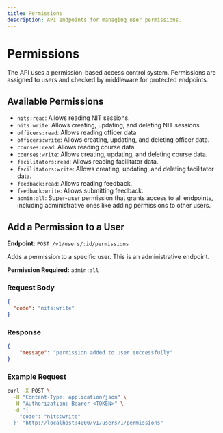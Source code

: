 ```yaml
---
title: Permissions
description: API endpoints for managing user permissions.
---
```


# Permissions

The API uses a permission-based access control system. Permissions are assigned to users and checked by middleware for protected endpoints.

## Available Permissions

- `nits:read`: Allows reading NIT sessions.
- `nits:write`: Allows creating, updating, and deleting NIT sessions.
- `officers:read`: Allows reading officer data.
- `officers:write`: Allows creating, updating, and deleting officer data.
- `courses:read`: Allows reading course data.
- `courses:write`: Allows creating, updating, and deleting course data.
- `facilitators:read`: Allows reading facilitator data.
- `facilitators:write`: Allows creating, updating, and deleting facilitator data.
- `feedback:read`: Allows reading feedback.
- `feedback:write`: Allows submitting feedback.
- `admin:all`: Super-user permission that grants access to all endpoints, including administrative ones like adding permissions to other users.

## Add a Permission to a User

**Endpoint:** `POST /v1/users/:id/permissions`

Adds a permission to a specific user. This is an administrative endpoint.

**Permission Required:** `admin:all`

### Request Body

```json
{
  "code": "nits:write"
}
```

### Response

```json
{
    "message": "permission added to user successfully"
}
```

### Example Request

```bash
curl -X POST \
  -H "Content-Type: application/json" \
  -H "Authorization: Bearer <TOKEN>" \
  -d '{
    "code": "nits:write"
  }' "http://localhost:4000/v1/users/1/permissions"
```

